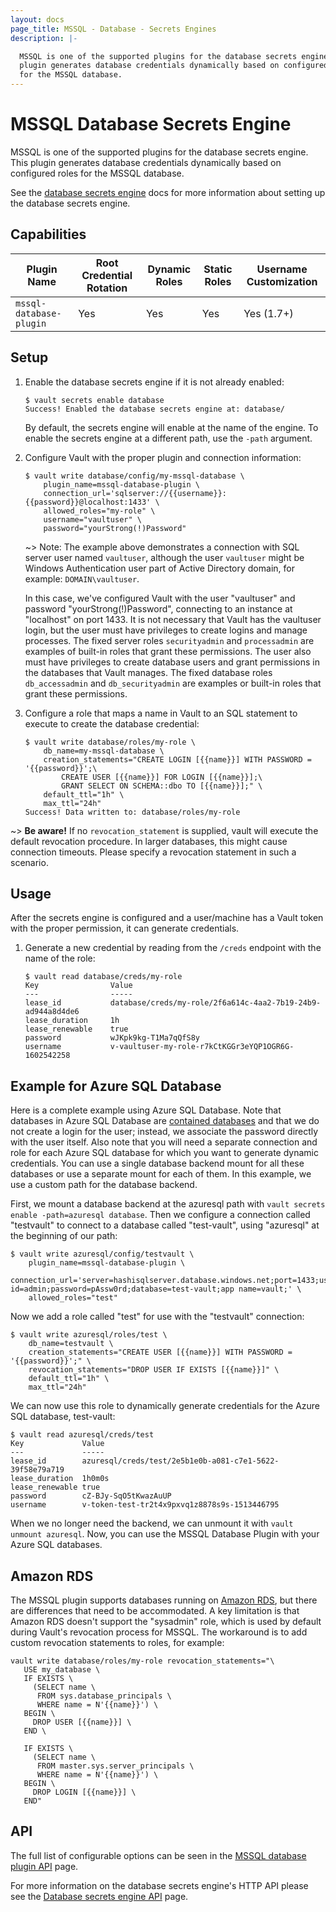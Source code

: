 ```yaml
---
layout: docs
page_title: MSSQL - Database - Secrets Engines
description: |-

  MSSQL is one of the supported plugins for the database secrets engine. This
  plugin generates database credentials dynamically based on configured roles
  for the MSSQL database.
---
```


# MSSQL Database Secrets Engine

MSSQL is one of the supported plugins for the database secrets engine. This
plugin generates database credentials dynamically based on configured roles for
the MSSQL database.

See the [database secrets engine](/vault/docs/secrets/databases) docs for
more information about setting up the database secrets engine.

## Capabilities

| Plugin Name             | Root Credential Rotation | Dynamic Roles | Static Roles | Username Customization |
| ----------------------- | ------------------------ | ------------- | ------------ | ---------------------- |
| `mssql-database-plugin` | Yes                      | Yes           | Yes          | Yes (1.7+)             |

## Setup

1.  Enable the database secrets engine if it is not already enabled:

    ```text
    $ vault secrets enable database
    Success! Enabled the database secrets engine at: database/
    ```

    By default, the secrets engine will enable at the name of the engine. To
    enable the secrets engine at a different path, use the `-path` argument.

1.  Configure Vault with the proper plugin and connection information:

    ```text
    $ vault write database/config/my-mssql-database \
        plugin_name=mssql-database-plugin \
        connection_url='sqlserver://{{username}}:{{password}}@localhost:1433' \
        allowed_roles="my-role" \
        username="vaultuser" \
        password="yourStrong(!)Password"
    ```

    ~> Note: The example above demonstrates a connection with SQL server user named `vaultuser`, although the user `vaultuser` might be Windows Authentication user part of Active Directory domain, for example: `DOMAIN\vaultuser`.

    In this case, we've configured Vault with the user "vaultuser" and password
    "yourStrong(!)Password", connecting to an instance at "localhost" on port 1433. It is
    not necessary that Vault has the vaultuser login, but the user must have privileges
    to create logins and manage processes. The fixed server roles
    `securityadmin` and `processadmin` are examples of built-in roles that grant
    these permissions. The user also must have privileges to create database
    users and grant permissions in the databases that Vault manages. The fixed
    database roles `db_accessadmin` and `db_securityadmin` are examples or
    built-in roles that grant these permissions.

1.  Configure a role that maps a name in Vault to an SQL statement to execute to
    create the database credential:

    ```text
    $ vault write database/roles/my-role \
        db_name=my-mssql-database \
        creation_statements="CREATE LOGIN [{{name}}] WITH PASSWORD = '{{password}}';\
            CREATE USER [{{name}}] FOR LOGIN [{{name}}];\
            GRANT SELECT ON SCHEMA::dbo TO [{{name}}];" \
        default_ttl="1h" \
        max_ttl="24h"
    Success! Data written to: database/roles/my-role
    ```

~> **Be aware!** If no `revocation_statement` is supplied,
vault will execute the default revocation procedure.
In larger databases, this might cause connection timeouts.
Please specify a revocation statement in such a scenario.

## Usage

After the secrets engine is configured and a user/machine has a Vault token with
the proper permission, it can generate credentials.

1.  Generate a new credential by reading from the `/creds` endpoint with the name
    of the role:

    ```text
    $ vault read database/creds/my-role
    Key                Value
    ---                -----
    lease_id           database/creds/my-role/2f6a614c-4aa2-7b19-24b9-ad944a8d4de6
    lease_duration     1h
    lease_renewable    true
    password           wJKpk9kg-T1Ma7qQfS8y
    username           v-vaultuser-my-role-r7kCtKGGr3eYQP1OGR6G-1602542258
    ```

## Example for Azure SQL Database

Here is a complete example using Azure SQL Database. Note that databases in Azure SQL Database are [contained databases](https://docs.microsoft.com/en-us/sql/relational-databases/databases/contained-databases) and that we do not create a login for the user; instead, we associate the password directly with the user itself. Also note that you will need a separate connection and role for each Azure SQL database for which you want to generate dynamic credentials. You can use a single database backend mount for all these databases or use a separate mount for each of them. In this example, we use a custom path for the database backend.

First, we mount a database backend at the azuresql path with `vault secrets enable -path=azuresql database`. Then we configure a connection called "testvault" to connect to a database called "test-vault", using "azuresql" at the beginning of our path:

```shell-session
$ vault write azuresql/config/testvault \
    plugin_name=mssql-database-plugin \
    connection_url='server=hashisqlserver.database.windows.net;port=1433;user id=admin;password=pAssw0rd;database=test-vault;app name=vault;' \
    allowed_roles="test"
```

Now we add a role called "test" for use with the "testvault" connection:

```shell-session
$ vault write azuresql/roles/test \
    db_name=testvault \
    creation_statements="CREATE USER [{{name}}] WITH PASSWORD = '{{password}}';" \
    revocation_statements="DROP USER IF EXISTS [{{name}}]" \
    default_ttl="1h" \
    max_ttl="24h"
```

We can now use this role to dynamically generate credentials for the Azure SQL database, test-vault:

```shell-session
$ vault read azuresql/creds/test
Key            	Value
---            	-----
lease_id       	azuresql/creds/test/2e5b1e0b-a081-c7e1-5622-39f58e79a719
lease_duration 	1h0m0s
lease_renewable	true
password       	cZ-BJy-SqO5tKwazAuUP
username       	v-token-test-tr2t4x9pxvq1z8878s9s-1513446795
```

When we no longer need the backend, we can unmount it with `vault unmount azuresql`. Now, you can use the MSSQL Database Plugin with your Azure SQL databases.

## Amazon RDS

The MSSQL plugin supports databases running on [Amazon RDS](https://docs.aws.amazon.com/AmazonRDS/latest/UserGuide/CHAP_SQLServer.html),
but there are differences that need to be accommodated. A key limitation is that Amazon RDS doesn't support
the "sysadmin" role, which is used by default during Vault's revocation process for MSSQL. The workaround
is to add custom revocation statements to roles, for example:

```shell
vault write database/roles/my-role revocation_statements="\
   USE my_database \
   IF EXISTS \
     (SELECT name \
      FROM sys.database_principals \
      WHERE name = N'{{name}}') \
   BEGIN \
     DROP USER [{{name}}] \
   END \

   IF EXISTS \
     (SELECT name \
      FROM master.sys.server_principals \
      WHERE name = N'{{name}}') \
   BEGIN \
     DROP LOGIN [{{name}}] \
   END"
```

## API

The full list of configurable options can be seen in the [MSSQL database
plugin API](/vault/api-docs/secret/databases/mssql) page.

For more information on the database secrets engine's HTTP API please see the
[Database secrets engine API](/vault/api-docs/secret/databases) page.
